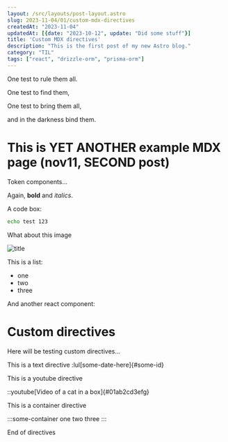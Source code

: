 ```yaml
---
layout: /src/layouts/post-layout.astro
slug: 2023-11-04/01/custom-mdx-directives
createdAt: "2023-11-04"
updatedAt: [{date: "2023-10-12", update: "Did some stuff"}]
title: 'Custom MDX directives'
description: "This is the first post of my new Astro blog."
category: "TIL"
tags: ["react", "drizzle-orm", "prisma-orm"]
---
```




One test to rule them all.

One test to find them,

One test to bring them all, 

and in the darkness bind them.

# This is YET ANOTHER example MDX page (nov11, SECOND post)
 
Token components...

Again, **bold** and _italics_.

A code box:
```bash
echo test 123
```

What about this image

![title](/2023-11/231111-02/code-herder-exported.png)

This is a list:
- one
- two
- three

And another react component:
 
<MyComponent />

# Custom directives

Here will be testing custom directives...

This is a text directive :lul[some-date-here]{#some-id}

This is a youtube directive

::youtube[Video of a cat in a box]{#01ab2cd3efg}

This is a container directive

:::some-container
one
two
three
:::

End of directives


